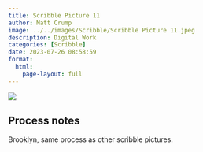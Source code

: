 ```yaml
---
title: Scribble Picture 11
author: Matt Crump
image: ../../images/Scribble/Scribble Picture 11.jpeg
description: Digital Work
categories: [Scribble]
date: 2023-07-26 08:58:59
format:
  html:
    page-layout: full
---
```


![](../../images/Scribble/Scribble Picture 11.jpeg)

## Process notes

Brooklyn, same process as other scribble pictures.
